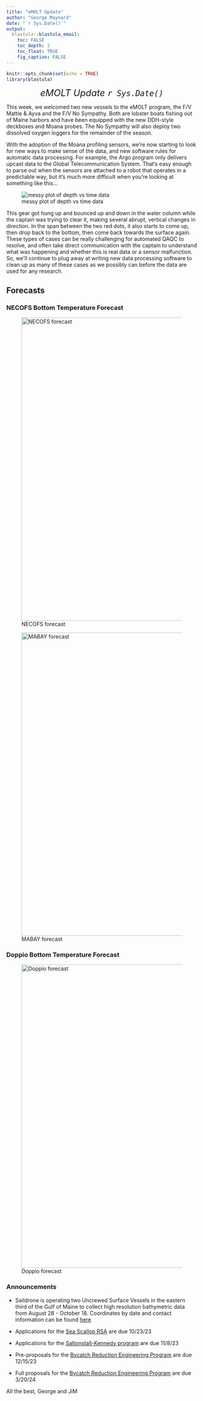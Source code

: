```yaml
---
title: "eMOLT Update"
author: "George Maynard"
date: "`r Sys.Date()`"  
output: 
  blastula::blastula_email:
    toc: FALSE
    toc_depth: 3
    toc_float: TRUE
    fig_caption: FALSE
---
```


```r
knitr::opts_chunk$set(echo = TRUE)
library(blastula)
```

<center> 

<font size="5"> *eMOLT Update `r Sys.Date()` * </font>

</center>

This week, we welcomed two new vessels to the eMOLT program, the F/V Mattie & Ayva
and the F/V No Sympathy. Both are lobster boats fishing out of Maine harbors and
have been equipped with the new DDH-style deckboxes and Moana probes. The No Sympathy
will also deploy two dissolved oxygen loggers for the remainder of the season. 

With the adoption of the Moana profiling sensors, we're now starting to look for 
new ways to make sense of the data, and new software rules for automatic data processing.
For example, the Argo program only delivers upcast data to the Global Telecommunication
System. That's easy enough to parse out when the sensors are attached to a robot that 
operates in a predictable way, but it's much more difficult when you're looking at
something like this...

![messy plot of depth vs time data](rockplot.png)

This gear got hung up and bounced up and down in the water column while the captain was trying to clear it, making several abrupt, vertical changes in direction. In the span between the two red dots, it also starts to come up, then drop back to the bottom, then come back towards the surface again. These types of cases can be really challenging for automated QAQC to resolve, and often take direct communication with the captain to understand what was happening and whether this is real data or a sensor malfunction. So, we'll continue to plug away at writing new data processing software to clean up as many of these cases as we possibly can before the data are used for any research. 

## Forecasts


### NECOFS Bottom Temperature Forecast

![NECOFS forecast](NECOFS_GOM.gif){width=800px}

![MABAY forecast](NECOFS_MABAY.gif){width=800px}

### Doppio Bottom Temperature Forecast

![Doppio forecast](DOPPIO_forecast_F.gif){width=800px}


### Announcements

- Saildrone is operating two Uncrewed Surface Vessels in the eastern third of the Gulf of Maine to collect high resolution bathymetric data from August 28 - October 18. Coordinates by date and contact information can be found [here](https://d23h0vhsm26o6d.cloudfront.net/Saildrone-Gulf-of-Maine-Mapping-Project-Announcement.pdf)

- Applications for the [Sea Scallop RSA](https://www.grants.gov/web/grants/search-grants.html?keywords=scallop%20rsa) are due 10/23/23

- Applications for the [Saltonstall-Kennedy program](https://www.grants.gov/web/grants/search-grants.html?keywords=saltonstall) are due 11/8/23

- Pre-proposals for the [Bycatch Reduction Engineering Program](https://www.grants.gov/web/grants/search-grants.html?keywords=brep) are due 12/15/23

- Full proposals for the [Bycatch Reduction Engineering Program](https://www.grants.gov/web/grants/search-grants.html?keywords=brep) are due 3/20/24


All the best,
George and JiM
